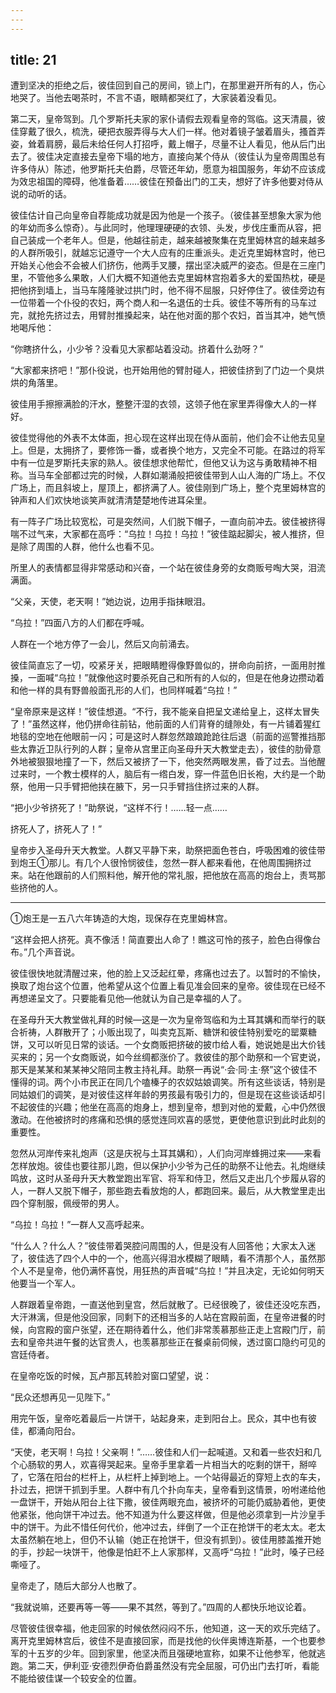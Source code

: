 ```yaml
---
---
---
```

title: 21
---





遭到坚决的拒绝之后，彼佳回到自己的房间，锁上门，在那里避开所有的人，伤心地哭了。当他去喝茶时，不言不语，眼睛都哭红了，大家装着没看见。

第二天，皇帝驾到。几个罗斯托夫家的家仆请假去观看皇帝的驾临。这天清晨，彼佳穿戴了很久，梳洗，硬把衣服弄得与大人们一样。他对着镜子皱着眉头，搔首弄姿，耸着肩膀，最后未给任何人打招呼，戴上帽子，尽量不让人看见，他从后门出去了。彼佳决定直接去皇帝下塌的地方，直接向某个侍从（彼佳认为皇帝周围总有许多侍从）陈述，他罗斯托夫伯爵，尽管还年幼，愿意为祖国服务，年幼不应该成为效忠祖国的障碍，他准备着……彼佳在预备出门的工夫，想好了许多他要对侍从说的动听的话。

彼佳估计自己向皇帝自荐能成功就是因为他是一个孩子。（彼佳甚至想象大家为他的年幼而多么惊奇）。与此同时，他理理硬硬的衣领、头发，步伐庄重而从容，把自己装成一个老年人。但是，他越往前走，越来越被聚集在克里姆林宫的越来越多的人群所吸引，就越忘记遵守一个大人应有的庄重派头。走近克里姆林宫时，他已开始关心他会不会被人们挤伤，他两手叉腰，摆出坚决威严的姿态。但是在三座门里，不管他多么果敢，人们大概不知道他去克里姆林宫抱着多大的爱国热枕，硬是把他挤到墙上，当马车隆隆驶过拱门时，他不得不屈服，只好停住了。彼佳旁边有一位带着一个仆役的农妇，两个商人和一名退伍的士兵。彼佳不等所有的马车过完，就抢先挤过去，用臂肘推搡起来，站在他对面的那个农妇，首当其冲，她气愤地喝斥他：

“你瞎挤什么，小少爷？没看见大家都站着没动。挤着什么劲呀？”

“大家都来挤吧！”那仆役说，也开始用他的臂肘碰人，把彼佳挤到了门边一个臭烘烘的角落里。

彼佳用手擦擦满脸的汗水，整整汗湿的衣领，这领子他在家里弄得像大人的一样好。

彼佳觉得他的外表不太体面，担心现在这样出现在侍从面前，他们会不让他去见皇上。但是，太拥挤了，要修饰一番，或者换个地方，又完全不可能。在路过的将军中有一位是罗斯托夫家的熟人。彼佳想求他帮忙，但他又认为这与勇敢精神不相称。当马车全部都过完的时候，人群如潮涌般把彼佳带到人山人海的广场上。不仅广场上，而且斜坡上，屋顶上，都挤满了人。彼佳刚到广场上，整个克里姆林宫的钟声和人们欢快地谈笑声就清清楚楚地传进耳朵里。

有一阵子广场比较宽松，可是突然间，人们脱下帽子，一直向前冲去。彼佳被挤得喘不过气来，大家都在高呼：“乌拉！乌拉！乌拉！”彼佳踮起脚尖，被人推挤，但是除了周围的人群，他什么也看不见。

所里人的表情都显得非常感动和兴奋，一个站在彼佳身旁的女商贩号啕大哭，泪流满面。

“父亲，天使，老天啊！”她边说，边用手指抹眼泪。

“乌拉！”四面八方的人们都在呼喊。

人群在一个地方停了一会儿，然后又向前涌去。

彼佳简直忘了一切，咬紧牙关，把眼睛瞪得像野兽似的，拼命向前挤，一面用肘推搡，一面喊“乌拉！”就像他这时要杀死自己和所有的人似的，但是在他身边攒动着和他一样的具有野兽般面孔形的人们，也同样喊着“乌拉！”

“皇帝原来是这样！”彼佳想道。“不行，我不能亲自把呈文递给皇上，这样太冒失了！”虽然这样，他仍拼命往前钻，他前面的人们背脊的缝隙处，有一片铺着猩红地毯的空地在他眼前一闪；可是这时人群忽然踉踉跄跄往后退（前面的巡警推挡那些太靠近卫队行列的人群；皇帝从宫里正向圣母升天大教堂走去），彼佳的肋骨意外地被狠狠地撞了一下，然后又被挤了一下，他突然两眼发黑，昏了过去。当他醒过来时，一个教士模样的人，脑后有一绺白发，穿一件蓝色旧长袍，大约是一个助祭，他用一只手臂把他挟在腋下，另一只手臂挡住挤过来的人群。

“把小少爷挤死了！”助祭说，“这样不行！……轻一点……

挤死人了，挤死人了！”

皇帝步入圣母升天大教堂。人群又平静下来，助祭把面色苍白，呼吸困难的彼佳带到炮王①那儿。有几个人很怜悯彼佳，忽然一群人都来看他，在他周围拥挤过来。站在他跟前的人们照料他，解开他的常礼服，把他放在高高的炮台上，责骂那些挤他的人。

--------

①炮王是一五八六年铸造的大炮，现保存在克里姆林宫。

“这样会把人挤死。真不像活！简直要出人命了！瞧这可怜的孩子，脸色白得像台布。”几个声音说。

彼佳很快地就清醒过来，他的脸上又泛起红晕，疼痛也过去了。以暂时的不愉快，换取了炮台这个位置，他希望从这个位置上看见准会回来的皇帝。彼佳现在已经不再想递呈文了。只要能看见他—他就认为自己是幸福的人了。

在圣母升天大教堂做礼拜的时候—这是一次为皇帝驾临和为土耳其媾和而举行的联合祈祷，人群散开了；小贩出现了，叫卖克瓦斯、糖饼和彼佳特别爱吃的罂粟糖饼，又可以听见日常的谈话。一个女商贩把挤破的披巾给人看，她说她是出大价钱买来的；另一个女商贩说，如今丝绸都涨价了。救彼佳的那个助祭和一个官吏说，那天是某某和某某神父陪同主教主持礼拜。助祭一再说“·会·同·主·祭”这个彼佳不懂得的词。两个小市民正在同几个嗑榛子的农奴姑娘调笑。所有这些谈话，特别是同姑娘们的调笑，是对彼佳这样年龄的男孩最有吸引力的，但是现在这些谈话却引不起彼佳的兴趣；他坐在高高的炮身上，想到皇帝，想到对他的爱戴，心中仍然很激动。在他被挤时的疼痛和恐惧的感觉连同欢喜的感觉，更使他意识到此时此刻的重要性。

忽然从河岸传来礼炮声（这是庆祝与土耳其媾和），人们向河岸蜂拥过来——来看怎样放炮。彼佳也要往那儿跑，但以保护小少爷为己任的助祭不让他去。礼炮继续鸣放，这时从圣母升天大教堂跑出军官、将军和侍卫，然后又走出几个步履从容的人，一群人又脱下帽子，那些跑去看放炮的人，都跑回来。最后，从大教堂里走出四个穿制服，佩绶带的男人。

“乌拉！乌拉！”一群人又高呼起来。

“什么人？什么人？”彼佳带着哭腔问周围的人，但是没有人回答他；大家太入迷了，彼佳选了四个人中的一个，他高兴得泪水模糊了眼睛，看不清那个人，虽然那个人不是皇帝，他仍满怀喜悦，用狂热的声音喊“乌拉！”并且决定，无论如何明天他要当一个军人。

人群跟着皇帝跑，一直送他到皇宫，然后就散了。已经很晚了，彼佳还没吃东西，大汗淋漓，但是他没回家，同剩下的还相当多的人站在宫殿前面，在皇帝进餐的时候，向宫殿的窗户张望，还在期待着什么，他们非常羡慕那些正走上宫殿门厅，前去和皇帝共进午餐的达官贵人，也羡慕那些正在餐桌前伺候，透过窗口隐约可见的宫廷侍者。

在皇帝吃饭的时候，瓦卢那瓦转脸对窗口望望，说：

“民众还想再见一见陛下。”

用完午饭，皇帝吃着最后一片饼干，站起身来，走到阳台上。民众，其中也有彼佳，都涌向阳台。

“天使，老天啊！乌拉！父亲啊！”……彼佳和人们一起喊道。又和着一些农妇和几个心肠软的男人，欢喜得哭起来。皇帝手里拿着一片相当大的吃剩的饼干，掰啐了，它落在阳台的栏杆上，从栏杆上掉到地上。一个站得最近的穿短上衣的车夫，扑过去，把饼干抓到手里。人群中有几个扑向车夫，皇帝看到这情景，吩咐递给他一盘饼干，开始从阳台上往下撒，彼佳两眼充血，被挤坏的可能仍威胁着他，更使他紧张，他向饼干冲过去。他不知道为什么要这样做，但是他必须拿到一片沙皇手中的饼干。为此不惜任何代价，他冲过去，绊倒了一个正在抢饼干的老太太。老太太虽然躺在地上，但仍不认输（她正在抢饼干，但没有抓到）。彼佳用膝盖推开她的手，抄起一块饼干，他像是怕赶不上人家那样，又高呼“乌拉！”此时，嗓子已经嘶哑了。

皇帝走了，随后大部分人也散了。

“我就说嘛，还要再等一等——果不其然，等到了。”四周的人都快乐地议论着。

尽管彼佳很幸福，他走回家的时候依然闷闷不乐，他知道，这一天的欢乐完结了。离开克里姆林宫后，彼佳不是直接回家，而是找他的伙伴奥博连斯基，一个也要参军的十五岁的少年。回到家里，他坚决而且强硬地宣称，如果不让他参军，他就逃跑。第二天，伊利亚·安德烈伊奇伯爵虽然没有完全屈服，可仍出门去打听，看能不能给彼佳谋一个较安全的位置。